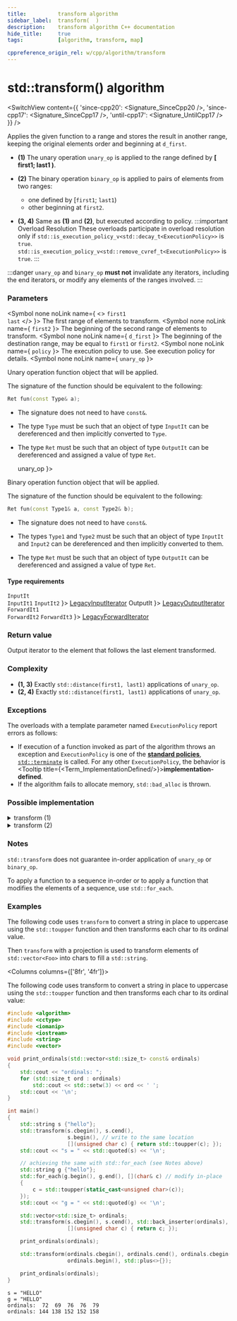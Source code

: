 ```yaml
---
title:			transform algorithm
sidebar_label:	transform(  )
description:	transform algorithm C++ documentation
hide_title:		true
tags:			[algorithm, transform, map]

cppreference_origin_rel: w/cpp/algorithm/transform
---
```



<!-- Terms -->


<!----------------- Codes ---------------------->


# std::transform() algorithm

<SwitchView content={{
	'since-cpp20': <Signature_SinceCpp20 />,
	'since-cpp17': <Signature_SinceCpp17 />,
	'until-cpp17': <Signature_UntilCpp17 />
}} />

Applies the given function to a range and stores the result in another range, keeping the original elements order and beginning at `d_first`.

- **(1)** The unary operation `unary_op` is applied to the range defined by **[ first1; last1 )**.

- **(2)** The binary operation `binary_op` is applied to pairs of elements from two ranges:
	- one defined by [`first1`; `last1`)
	- other beginning at `first2`.

- **(3, 4)** Same as **(1)** and **(2)**, but executed according to policy.
	:::important Overload Resolution
	These overloads participate in overload resolution only if
	<Until v='cpp20'> <code>std::is_execution_policy_v&lt;std::decay_t&lt;ExecutionPolicy&gt;&gt;</code> is <code>true</code>. </Until>
	<Since v='cpp20'> <code>std::is_execution_policy_v&lt;std::remove_cvref_t&lt;ExecutionPolicy&gt;&gt;</code> is <code>true</code>. </Since>
	:::

:::danger
`unary_op` and `binary_op` **must not** invalidate any iterators, including the end iterators, or modify any elements of the ranges involved.
:::

### Parameters

<SymbolTable>

  <Symbol none noLink name={ <> <code>first1</code> <br/> <code>last</code> </> }>
    The first range of elements to transform.
  </Symbol>
  <Symbol none noLink name={ <code>first2</code> }>
    The beginning of the second range of elements to transform.
  </Symbol>
  <Symbol none noLink name={ <code>d_first</code> }>
    The beginning of the destination range, may be equal to <code>first1</code> or <code>first2</code>.
  </Symbol>
  <Symbol none noLink name={ <code>policy</code> }>
    The execution policy to use. See execution policy for details.
  </Symbol>
  <Symbol none noLink name={ <code>unary_op</code> }>

Unary operation function object that will be applied.

The signature of the function should be equivalent to the following:
```cpp
Ret fun(const Type& a);
```
- The signature does not need to have `const&`.
- The type `Type` must be such that an object of type `InputIt` can be dereferenced and then implicitly converted to `Type`.
- The type `Ret` must be such that an object of type `OutputIt` can be dereferenced and assigned a value of type `Ret`.


  </Symbol>
  <Symbol none noLink name={ <code>unary_op</code> }>

Binary operation function object that will be applied.

The signature of the function should be equivalent to the following:
```cpp
Ret fun(const Type1& a, const Type2& b);
```
- The signature does not need to have `const&`.
- The types `Type1` and `Type2` must be such that an object of type `InputIt` and `Input2` can be dereferenced and then implicitly converted to them.
- The type `Ret` must be such that an object of type `OutputIt` can be dereferenced and assigned a value of type `Ret`.


  </Symbol>

</SymbolTable>

#### Type requirements

<SymbolTable>
  <Symbol none noLink name={ <> <code>InputIt</code> <br/> <code>InputIt1</code> <code>InputIt2</code> </> }>
    <a href="/docs/named_req/LegacyInputIterator">LegacyInputIterator</a>
  </Symbol>
  <Symbol none noLink name={ <code>OutputIt</code> }>
    <a href="/docs/named_req/LegacyOutputIterator">LegacyOutputIterator</a>
  </Symbol>
  <Symbol none noLink name={ <> <code>ForwardIt1</code> <br/> <code>ForwardIt2</code> <code>ForwardIt3</code> </> }>
    <a href="/docs/named_req/LegacyForwardIterator">LegacyForwardIterator</a>
  </Symbol>
</SymbolTable>

### Return value

Output iterator to the element that follows the last element transformed.

### Complexity

- **(1, 3)** Exactly `std::distance(first1, last1)` applications of `unary_op`.
- **(2, 4)** Exactly `std::distance(first1, last1)` applications of `unary_op`.

### Exceptions

The overloads with a template parameter named `ExecutionPolicy` report errors as follows:
- If execution of a function invoked as part of the algorithm throws an exception and `ExecutionPolicy` is one of the [**standard policies**](#), [`std::terminate`](#) is called.
	For any other `ExecutionPolicy`, the behavior is <Tooltip title={<Term_ImplementationDefined/>}>**implementation-defined**</Tooltip>.
- If the algorithm fails to allocate memory, `std::bad_alloc` is thrown.

### Possible implementation

<details>
<summary>transform (1)</summary>

```cpp
template< class InputIt, class OutputIt, class UnaryOperation >
OutputIt transform( InputIt first1, InputIt last1, OutputIt d_first, UnaryOperation unary_op )
{
	while (first1 != last1)
		*d_first++ = unary_op(*first1++);

	return d_first;
}
```

</details>

<details>
<summary>transform (2)</summary>

```cpp
template< class InputIt1, class InputIt2, class OutputIt, class BinaryOperation >
OutputIt transform(InputIt1 first1, InputIt1 last1,
		InputIt2 first2, OutputIt d_first,
		BinaryOperation binary_op)
{
	while (first1 != last1)
		*d_first++ = binary_op(*first1++, *first2++);

	return d_first;
}
```

</details>

### Notes

`std::transform` does not guarantee in-order application of `unary_op` or `binary_op`.

To apply a function to a sequence in-order or to apply a function that modifies the elements of a sequence, use `std::for_each`.

### Examples

The following code uses `transform` to convert a string in place to uppercase using the `std::toupper` function and then transforms each char to its ordinal value.

Then `transform` with a projection is used to transform elements of `std::vector<Foo>` into chars to fill a `std::string`.

<Columns columns={['8fr', '4fr']}>
<div>

The following code uses transform to convert a string in place to uppercase using the `std::toupper` function and then transforms each char to its ordinal value:

```cpp title='Main.cpp' showLineNumbers
#include <algorithm>
#include <cctype>
#include <iomanip>
#include <iostream>
#include <string>
#include <vector>

void print_ordinals(std::vector<std::size_t> const& ordinals)
{
    std::cout << "ordinals: ";
    for (std::size_t ord : ordinals)
        std::cout << std::setw(3) << ord << ' ';
    std::cout << '\n';
}

int main()
{
    std::string s {"hello"};
    std::transform(s.cbegin(), s.cend(),
                   s.begin(), // write to the same location
                   [](unsigned char c) { return std::toupper(c); });
    std::cout << "s = " << std::quoted(s) << '\n';

    // achieving the same with std::for_each (see Notes above)
    std::string g {"hello"};
    std::for_each(g.begin(), g.end(), [](char& c) // modify in-place
    {
        c = std::toupper(static_cast<unsigned char>(c));
    });
    std::cout << "g = " << std::quoted(g) << '\n';

    std::vector<std::size_t> ordinals;
    std::transform(s.cbegin(), s.cend(), std::back_inserter(ordinals),
                   [](unsigned char c) { return c; });

    print_ordinals(ordinals);

    std::transform(ordinals.cbegin(), ordinals.cend(), ordinals.cbegin(),
                   ordinals.begin(), std::plus<>{});

    print_ordinals(ordinals);
}
```

</div>
<div>

```plaintext title="Output"
s = "HELLO"
g = "HELLO"
ordinals:  72  69  76  76  79 
ordinals: 144 138 152 152 158
```

</div>
</Columns>
